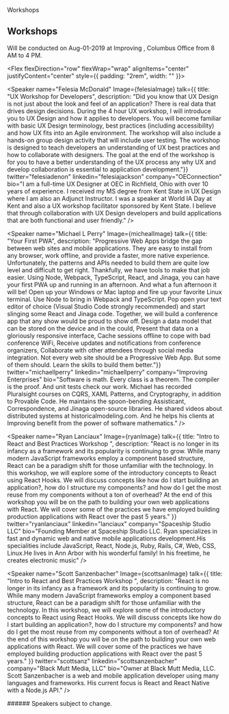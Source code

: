 
<Hidden as="h1">Workshops</Hidden>
<Card>

## Workshops 


Will be conducted on Aug-01-2019 at Improving , Columbus Office from 8 AM to 4 PM.
</Card>

<Flex flexDirection="row" flexWrap="wrap" alignItems="center" justifyContent="center" style={{ padding: "2rem", width: "" }}>

<Speaker name="Felesia McDonald" Image={felesiaImage} talk={{ title: "UX Workshop for Developers", 
description: "Did you know that UX Design is not just about the look and feel of an application? There is real data that drives design decisions. During the 4 hour UX workshop, I will introduce you to UX Design and how it applies to developers. You will become familiar with basic UX Design terminology, best practices (including accessibility) and how UX fits into an Agile environment. The workshop will also include a hands-on group design activity that will include user testing. The workshop is designed to teach developers an understanding of UX best practices and how to collaborate with designers. The goal at the end of the workshop is for you to have a better understanding of the UX process any why UX and develop collaboration is essential to application development."}} 
twitter="felesiadenon" 
linkedin="felesiajackson" 
company="OEConnection" 
bio="I am a full-time UX Designer at OEC in Richfield, Ohio with over 10 years of experience. I received my MS degree from Kent State in UX Design where I am also an Adjunct Instructor. I was a speaker at World IA Day at Kent and also a UX workshop facilitator sponsored by Kent State. I believe that through collaboration with UX Design developers and build applications that are both functional and user friendly."
 /> 

<Speaker name="Michael L Perry" Image={michealImage} talk={{ title: "Your First PWA", 
description: "Progressive Web Apps bridge the gap between web sites and mobile applications. They are easy to install from any browser, work offline, and provide a faster, more native experience. Unfortunately, the patterns and APIs needed to build them are quite low level and difficult to get right. Thankfully, we have tools to make that job easier. Using Node, Webpack, TypeScript, React, and Jinaga, you can have your first PWA up and running in an afternoon. And what a fun afternoon it will be! Open up your Windows or Mac laptop and fire up your favorite Linux terminal. Use Node to bring in Webpack and TypeScript. Pop open your text editor of choice (Visual Studio Code strongly recommended) and start slinging some React and Jinaga code. Together, we will build a conference app that any show would be proud to show off. Design a data model that can be stored on the device and in the could, Present that data on a gloriously responsive interface, Cache sessions offline to cope with bad conference WiFi, Receive updates and notifications from conference organizers, Collaborate with other attendees through social media integration. Not every web site should be a Progressive Web App. But some of them should. Learn the skills to build them better."}} 
twitter="michaellperry" 
linkedin="michaellperry" 
company="Improving Enterprises" 
bio="Software is math. Every class is a theorem. The compiler is the proof. And unit tests check our work. Michael has recorded Pluralsight courses on CQRS, XAML Patterns, and Cryptography, in addition to Provable Code. He maintains the spoon-bending Assisticant, Correspondence, and Jinaga open-source libraries. He shared videos about distributed systems at historicalmodeling.com. And he helps his clients at Improving benefit from the power of software mathematics."
 /> 

<Speaker name="Ryan Lanciaux" Image={ryanImage} talk={{ title: "Intro to React and Best Practices Workshop ", 
description: "React is no longer in its infancy as a framework and its popularity is continuing to grow.  While many modern JavaScript frameworks employ a component based structure, React can be a paradigm shift for those unfamiliar with the technology. In this workshop, we will explore some of the introductory concepts to React using React Hooks. We will discuss concepts like how do I start building an application?, how do I structure my components? and how do I get the most reuse from my components without a ton of overhead? At the end of this workshop you will be on the path to building your own web applications with React.  We will cover some of the practices we have employed building production applications with React over the past 5 years." }} 
twitter="ryanlanciaux" 
linkedin="lanciaux" 
company="Spaceship Studio LLC" 
bio="Founding Member at Spaceship Studio LLC. Ryan specializes in fast and dynamic web and native mobile applications development.His specialities include JavaScript, React, Node.js, Ruby, Rails, C#, Web, CSS, Linux.He lives in Ann Arbor with his wonderful family! In his freetime, he creates electronic music"
 /> 


<Speaker name="Scott Sanzenbacher" Image={scottsanImage} talk={{ title: "Intro to React and Best Practices Workshop ", 
description: "React is no longer in its infancy as a framework and its popularity is continuing to grow.  While many modern JavaScript frameworks employ a component based structure, React can be a paradigm shift for those unfamiliar with the technology. In this workshop, we will explore some of the introductory concepts to React using React Hooks. We will discuss concepts like how do I start building an application?, how do I structure my components? and how do I get the most reuse from my components without a ton of overhead? At the end of this workshop you will be on the path to building your own web applications with React.  We will cover some of the practices we have employed building production applications with React over the past 5 years." }} 
twitter="scottsanz" 
linkedin="scottsanzenbacher" 
company="Black Mutt Media, LLC" 
bio="Owner at Black Mutt Media, LLC. Scott Sanzenbacher is a web and mobile application developer using many languages and frameworks. His current focus is React and React Native with a Node.js API."
 /> 



</Flex>
###### Speakers subject to change.



